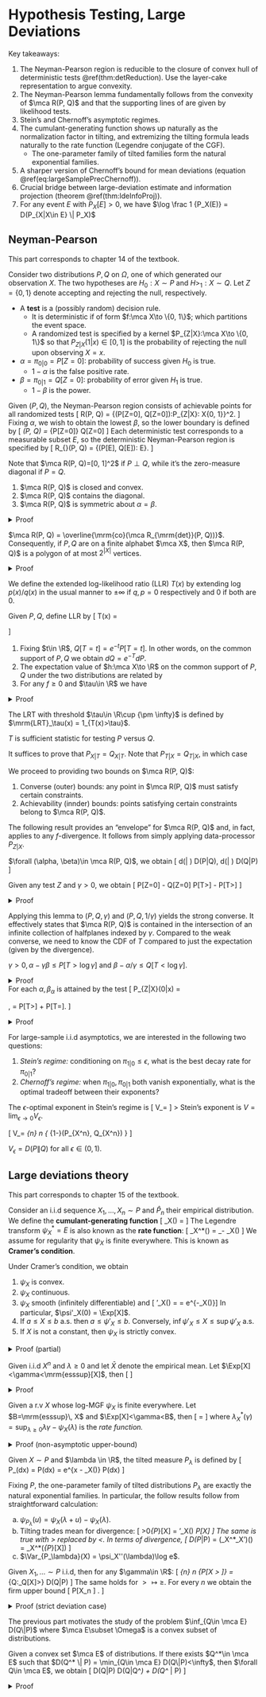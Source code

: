 # Hypothesis Testing, Large Deviations

Key takeaways:

1. The Neyman-Pearson region is reducible to the 
    closure of convex hull of deterministic tests \@ref(thm:detReduction). 
    Use the layer-cake representation to argue convexity. 
2. The Neyman-Pearson lemma fundamentally follows from the 
    convexity of $\mca R(P, Q)$ and that the supporting 
    lines of are given by likelihood tests.
3. Stein's and Chernoff's asymptotic regimes. 
4. The cumulant-generating function shows up naturally as the 
    normalization factor in tilting, and extremizing the tilting 
    formula leads naturally to the rate function (Legendre 
    conjugate of the CGF). 
    - The one-parameter family of tilted families form the natural 
    exponential families. 
5. A sharper version of Chernoff's bound for mean 
    deviations (equation \@ref(eq:largeSamplePrecChernoff)). 
6. Crucial bridge between large-deviation estimate and 
    information projection (theorem \@ref(thm:ldeInfoProj)). 
7. For any event $E$ with $P_X[E]>0$, we have 
    $\log \frac 1 {P_X(E)} = D(P_{X|X\in E} \| P_X)$

## Neyman-Pearson {#npFormulation -}

This part corresponds to chapter 14 of the textbook. 

:::{.definition name="NP formulation of BHT"}
Consider two distributions $P, Q$ on $\Omega$, one 
of which generated our observation $X$. 
The two hypotheses are $H_0:X\sim P$ and $H>_1:X\sim Q$. 
Let $Z=\{0, 1\}$ denote accepting and rejecting 
the null, respectively. 

- A **test** is a (possibly random) decision rule. 
    - It is deterministic if of form $f:\mca X\to \{0, 1\}$; 
    which partitions the event space. 
    - A randomized test is specified by a 
    kernel $P_{Z|X}:\mca X\to \{0, 1\}$ so that $P_{Z|X}(1|x)\in [0, 1]$ 
    is the probability of rejecting the null upon observing $X=x$. 
- $\alpha = \pi_{0|0} = P[Z=0]$: probability of success given $H_0$ is true. 
    - $1 - \alpha$ is the false positive rate. 
- $\beta = \pi_{0|1} = Q[Z=0]$: probability of error given $H_1$ is true. 
    - $1-\beta$ is the power. 
:::

:::{.definition name="Neyman-Pearson region"}
Given $(P, Q)$, the Neyman-Pearson region consists of achievable 
points for all randomized tests 
\[ 
    \mca R(P, Q) = \{(P[Z=0], Q[Z=0]):\forall P_{Z|X}:
    \mca X\to \{0, 1\}\}\subset [0, 1]^2. 
\] 
Fixing $\alpha$, we wish to obtain the lowest $\beta$, so the 
lower boundary is defined by 
\[ 
    \beta_\alpha(P, Q) = \inf_{P[Z=0]\geq \alpha} Q[Z=0]
\] 
Each deterministic test corresponds to a measurable subset $E$, 
so the deterministic Neyman-Pearson region is specified by 
\[ 
    \mca R_{\mrm{det}}(P, Q) = \{(P[E], Q[E]): E\text{ measurable}\}. 
\] 
:::
Note that $\mca R(P, Q)=[0, 1]^2$ if $P\perp Q$, while it's the 
zero-measure diagonal if $P=Q$. 

:::{.proposition name="properties of the NP region"}

1. $\mca R(P, Q)$ is closed and convex. 
2. $\mca R(P, Q)$ contains the diagonal. 
3. $\mca R(P, Q)$ is symmetric about $\alpha=\beta$. 
:::
<details>
<summary>Proof</summary>
Given $(\alpha_0, \beta_0), (\alpha_1, \beta_1)\in \mca R(P, Q)$ 
corresponding to tests $P_{Z_0|X}, P_{Z_1|X}$, and randomizing between 
the two tests yield the desired convexity. Closeness is established later. 
Testing by random guessing $Z\sim \mrm{Ber}(1-\alpha)\perp X$ achieves 
$(\alpha, \alpha)$. To establish symmetry, $P_{1-Z|X}$ 
achieves $(1-\alpha, 1-\beta)$. 
</details>

:::{.theorem #detReduction name="reduction to deterministic tests"}
$\mca R(P, Q) = \overline{\mrm{co}(\mca R_{\mrm{det}}(P, Q))}$. 
Consequently, if $P, Q$ are on a finite alphabet $\mca X$, then 
$\mca R(P, Q)$ is a polygon of at most $2^{|X|}$ vertices. 
:::
<details>
<summary>Proof</summary>
To prove the nontrivial direction $\subset$, given any 
randomized $P_{Z|X}$, define $g:\mca X\to [0, 1]$ 
by $g(x) = P_{Z|X}(0|X)$, the 
\begin{align}
    P[Z=0] &= \sum_x g(x)P(x) = \Exp_P[g] = \int_0^1 P[g\geq t ]\, dt \\ 
    Q[Z=0] &= \Exp_Q[g] = \int_0^1 Q[g\geq t]\, dt 
\end{align}
The last inequality holds because for any nonnegative r.v, 
it has an integral representation in terms of indicator r.v's $1_{U\geq t}$ 
by $U = \int_0^\infty 1_{U\geq t}\, dt$ so 
\begin{align}
    \Exp[U] = \Exp\left[\int_0^\infty 1_{U\geq t}\, dt\right] 
    = \int_0^\infty \Exp[1_{U\geq t}]\, dt 
\end{align}
Thus $(P[Z=0], Q[Z=0])$ is a mixture of points 
$(P[g\geq t], Q[g\geq t])\in \mca R_{\mrm{det}}$ thus in the closure of 
the convex hull. 
</details> 

We define the extended log-likelihood ratio (LLR) $T(x)$ 
by extending $\log p(x)/q(x)$ in the usual 
manner to $\pm \infty$ if $q, p=0$ respectively and $0$ if both are $0$. 

:::{.definition name="(extended) log-likelihood ratio (LLR)"}
Given $P, Q$, define LLR by 
\[ 
    T(x) = \begin{cases}
        0 & q(x) = p(x) = 0 \\ 
        \infty & q(x) = 0 \\
        -\infty & p(x) = 0 \\
        \log \df{p(x)}{q(x)} 
    \end{cases}
\] 
:::

:::{.theorem #llrProperties name="properties of LLR, change of measures"}

1. Fixing $t\in \R$, $Q[T=t] = e^{-t} P[T=t]$. In other words, 
    on the common support of $P, Q$ we obtain 
    $dQ = e^{-T} dP$. 
2. The expectation value of $h:\mca X\to \R$ on the common 
    support of $P, Q$ under the two distributions are related by 
\begin{align}
    \Exp_Q\left[h \cdot 1_{T> -\infty}\right] 
    = \Exp_P[h\cdot e^{-T}], \quad 
    \Exp_P[h \cdot 1_{T<+\infty}] = \Exp_Q[h \cdot e^T]
\end{align}
3. For any $f\geq 0$ and $\tau\in \R$ we have 
\begin{align}
    \Exp_Q[f \cdot 1_{T\geq \tau}] \leq 
    e^{-\tau} \Exp_P[f\cdot 1_{T\geq \tau}], \quad 
    e^{-\tau} \Exp_P[f\cdot 1_{T\leq  \tau}] \leq 
    \Exp_Q[f\cdot 1_{T\leq \tau}]
\end{align}
:::
<details>
<summary>Proof</summary>
To prove (1), compute 
\begin{align}
    Q[T=t] &= \sum Q(x) 1\left[\log \df{P(x)}{Q(x)} = t\right] 
    = \sum Q(x) 1\left[e^t Q(x) = P(x)\right] \\ 
    &= e^{-t} \sum P(x) 1[e^t Q(x)=P(x)] = e^{-t}P[T=t]
\end{align}
From the definition, note that $Q[T=\infty]=P[T=-\infty]=0$. 
Then we can w.l.o.g. operate on the common support $R$ of 
$P, Q$, on which $dQ = e^{-T}\, dP$ 
\[ 
    \Exp_Q[h\cdot 1_{T>-\infty}] 
    = \int_R h\, dQ = \int_R e^{-T} h\, dP = \Exp_P [h\cdot e^{-T}]
\] 
The second equation is proved similarly. 
Onto (3), for the first inequality, 
substitute $h\mapsto f\cdot 1_{T\geq \tau}$ 
and $h\mapsto f\cdot 1_{T\leq \tau}$ 
to part (2) to obtain 
\begin{align}
    \Exp_Q[f\cdot 1_{T\geq \tau}] 
    &= \Exp_P[f\cdot 1_{T\geq \tau} e^{-T}] 
    \leq e^{-\tau} \, \Exp_P[f\cdot 1_{T\geq \tau}] \\ 
    \Exp_P[f\cdot 1_{T\leq \tau}] 
    &= \Exp_Q[f\cdot 1_{T\leq \tau} e^T] 
    \leq e^\tau \Exp_Q[f\cdot 1_{T\leq \tau}]
\end{align}
</details> 

:::{.definition name="likelihood ratio test"}
The LRT with threshold $\tau\in \R\cup {\pm \infty}$ is defined by 
$\mrm{LRT}_\tau(x) = 1_{T(x)>\tau}$. 
:::

:::{.corollary name="sufficiency"}
$T$ is sufficient statistic for testing $P$ versus $Q$. 
:::
It suffices to prove that $P_{X|T}=Q_{X|T}$. 
Note that $P_{T|X}=Q_{T|X}$, in which case 
\begin{align}
    P_{X|T}(x|t) 
    &= \df{P_X(x) P_{T|X}(t|x)}{P_T(t)} 
    = \df{P_X(x) 1[dP/dQ = e^t]}{P_T(t)} \\ 
    &= \df{e^t Q(x) 1[dP/dQ = e^t]}{P_T(t)} 
    = \df{Q_{XT}(x, t)}{e^{-t}P_T(t)} = Q_{X|T}(x|t)
\end{align}

We proceed to providing two bounds on $\mca R(P, Q)$: 

1. Converse (outer) bounds: any point in $\mca R(P, Q)$ 
    must satisfy certain constraints. 
2. Achievability (innder) bounds: points satisfying certain 
    constraints belong to $\mca R(P, Q)$. 

The following result provides an "envelope" for $\mca R(P, Q)$ 
and, in fact, applies to any $f$-divergence. It follows 
from simply applying data-processor $P_{Z|X}$. 

:::{.theorem name="weak converse"}
$\forall (\alpha, \beta)\in \mca R(P, Q)$, we obtain 
\[ 
    d(\alpha \| \beta) \leq D(P\|Q), \quad 
    d(\beta \| \alpha) \leq D(Q\|P) 
\] 
:::

:::{.lemma}
Given any test $Z$ and $\gamma>0$, we obtain 
\[ 
    P[Z=0] - \gamma Q[Z=0] \leq P[T>\log \gamma] 
    \iff \alpha - \gamma \beta \leq P[T>\log \gamma]
\] 
:::
<details>
<summary>Proof</summary>
Let $\tau = \log \gamma$, apply theorem \@ref(thm:llrProperties) 
to obtain 
\[ 
    P[Z=0, T\leq \tau] \leq \gamma Q[Z=0, T\leq \tau]
\] 
Decomposing the marginal $P[Z=0]=P[Z=0, T\leq \tau] + P[Z=0, T>\tau]$ yields 
\[ 
    P[Z=0] - \gamma Q[Z=0] 
    \leq P[Z=0, T>\tau] - Q[Z=0, T>\tau]  \leq P[T>\tau]
\] 
</details>

Applying this lemma to $(P, Q, \gamma)$ and $(P, Q, 1/\gamma)$ yields 
the strong converse. It effectively states that $\mca R(P, Q)$ 
is contained in the intersection of an infinite collection of 
halfplanes indexed by $\gamma$. 
Compared to the weak converse, we need to know the CDF of $T$ 
compared to just the expectation (given by the divergence). 

:::{.theorem name="strong converse"}
$\gamma>0, \alpha - \gamma \beta \leq P[T>\log \gamma]$ and 
$\beta - \alpha/\gamma \leq Q[T<\log \gamma]$. 
:::
<details>
<summary>Proof</summary>
Proceeding to achievability, a convex set can be efficiently 
dscribed by its supporting hyperplanes. Characte>rizing $\mca R(P, Q)$ 
is thus equivalent to solving, for each $t>0$, 
\[ 
    \min_{(\alpha, \beta)\in \mca R(P, Q)} t\beta - \alpha. 
\] 
To see this, this is looking for the minimal $y$-intercept $c$ 
of $(1, -t)$ such that $t\beta = \alpha + c$ for 
some $(\alpha, \beta) \in \mca R(P, Q)$. This is equivalent to 
minimizing weighted probability of error with $(1-\alpha, \beta)$ 
weighted by $(1, t)$. To solve this, 
\begin{align}
    \alpha^* - t\beta^* 
    = \max_{P_{Z|X}} \sum_{x\in \mca X} \left[
        P(x) - t Q(x)
    \right] P_{Z|X}(0|X)
    = \sum_{x\in \mca X} \max[0, P(X) - tQ(X)]
\end{align}
The last equality follows from the obvious choice 
\[ 
    P_{Z|X}^*(0|x) = 1\left\{
        P(x) \geq tQ(x) 
    \right\} = 1_{T\geq \log t}. 
\] 
</details>

:::{.theorem #npLemma name="Neyman-Pearson lemma"}
For each $\alpha, \beta_\alpha$ is attained by the test 
\[ 
    P_{Z|X}(0|x) = \begin{cases}
        1 & T>\tau \\ 
        \lambda & T=\tau \\ 
        0 & T < \tau 
    \end{cases}, \quad \alpha = P[T>\tau] + \lambda P[T=\tau]. 
\] 
:::
<details>
<summary>Proof</summary>
Fixing $\tau\in \R$, let $t=e^\tau$. Given any 
test $P_{Z|X}$, write $g(x) = P_{Z|X}(0|x)$ be the claimed 
probability of the null. We wish to show that 
\[ 
    \alpha = E_P[g] = P[T>\tau] + \lambda P[T=\tau] 
    \implies \beta = \Exp_Q[g] \geq Q[T>\tau] + \lambda Q[T=\tau]. 
\] 
Apply theorem \@ref(thm:llrProperties) twice yields 
\begin{align}
    \beta 
    &= \Exp_Q[g\cdot 1_{T>\tau}] + \Exp_Q[g\cdot 1_{T\leq \tau}]
    \geq \Exp_Q[g\cdot 1_{T>\tau}] + 
    \df 1 t \Exp_P[g\cdot 1_{T\leq \tau}] \\ 
    &= \Exp_Q[g\cdot 1_{T>\tau}] + \df 1 t \left(
        \Exp_P\left[(1-g) 1_{T>\tau}\right] 
        + \lambda P[T=\tau]
    \right) \\ 
    &\geq 
    \Exp_Q[g\cdot 1_{T>\tau}] + \Exp_Q[(1-g) 1_{T>\tau}] 
    + \lambda Q[T=\tau]  \\ 
    &= Q[T>\tau] + \lambda Q[T=\tau]
\end{align}
Inspecting the saturation conditions yield the LLR 
test as claimed. 
</details>

:::{.definition name="asymptotic regimes"}
For large-sample i.i.d asymptotics, we are interested 
in the following two questions: 

1. _Stein's regime:_ conditioning on $\pi_{1|0}\leq \epsilon$, 
    what is the best decay rate for $\pi_{0|1}$?
2. _Chernoff's regime:_ when $\pi_{1|0}, \pi_{0|1}$ both 
    vanish exponentially, what is the optimal tradeoff between 
    their exponents?
:::

:::{.definition name="Stein's exponent"}
The $\epsilon$-optimal exponent in Stein's regime is 
\[ 
    V_\epsilon = \sup[
        E: \exists n_0:\forall n\geq n_0, \exists 
        P_{Z|X^n} \text{ such that } \alpha > 1 - \epsilon, 
        \beta < e^{-nE}
    ]
\] >
Stein's exponent is $V=\lim_{\epsilon\to 0}V_\epsilon$. 
:::

:::{.proposition name="equivalent definition of Stein's exponent"}
\[ 
    V_\epsilon = \liminf_{n\to \infty} \df 1 n \log \df 1 {
        \beta_{1-\epsilon}(P_{X^n}, Q_{X^n})
    }
\] 
:::

:::{.theorem name="Stein's lemma"}
$V_\epsilon = D(P\|Q)$ for all $\epsilon \in (0, 1)$. 
:::

## Large deviations theory {-}
This part corresponds to chapter 15 of the textbook. 

Consider an i.i.d sequence $X_1, \dots, X_n\sim P$ and 
$\hat P_n$ their empirical distribution. 
We define the **cumulant-generating function** 
\[ 
    \psi_X(\lambda) = \log \Exp[e^{\lambda X}]
\] 
The Legendre transform $\psi_X^*=E$ is also known as 
the **rate function**: 
\[ 
    \psi_X^*(\lambda) = \sup_\lambda \lambda \gamma - \psi_X(\lambda) 
\] 
We assume for regularity that $\psi_X$ is finite everywhere. 
This is known as **Cramer's condition**. 

:::{.definition name="CGF properties"}
Under Cramer's condition, we obtain 

1. $\psi_X$ is convex. 
2. $\psi_X$ continuous. 
3. $\psi_X$ smooth (infinitely differentiable) and 
\[ 
    \psi'_X(\lambda) = \df{\Exp[X e^{\lambda X}]}{\Exp[\exp(\lambda X)]} 
    = e^{-\psi_X(\lambda)}\Exp[X e^{\lambda X}]
\] 
    In particular, $\psi'_X(0) = \Exp[X]$. 
4. If $a\leq X\leq b$ a.s. then $a\leq \psi'_X\leq b$. 
    Conversely, $\inf \psi'_X \leq X\leq \sup \psi'_X$ a.s. 
5. If $X$ is not a constant, then $\psi_X$ is strictly convex. 
:::
<details>
<summary>Proof (partial)</summary>
1. Fix $\theta\in (0, 1)$, define the $L_p$ norm of a r.v. by 
$\|U\|_p = \left(\Exp |U|^p\right)^{1/p}$. Apply Holder's 
inequality $\Exp|UV| \leq \|U\|_p\|V\|_q$ with 
$(p, q) = (1/\theta, 1/\bar \theta)$ yields 
\begin{align}
    \Exp|e^{\lambda_1/p + \lambda_2/q}|
    \leq \| e^{\lambda_1 X/p}\|_p \| e^{\lambda_2 X/q}\|_q 
    = \Exp[e^{\lambda_1 X}]^\theta \Exp[e^{\lambda_x X}]^{\bar \theta}
\end{align}
Take the logarithm on both sides to obtain complexity. 
2. A convex function must be continuous on the interior of its domain. 
3. To first demonstrate that $\Exp|X e^{\lambda X}|$ exists, 
    note that $e^{|X|} \leq e^X + e^{-X}$, then 
    \[ 
        |X e^{\lambda X}| \leq e^{(\lambda+1)X} \leq e^{(\lambda+1)X} 
        + e^{-(\lambda + 1)X}
    \] 
    both quantities are absolutely integrable. 
    Next, $u\mapsto \Exp|X e^{uX}|$ is integrable on $[0, \lambda]$, 
    then applying Fubini yields 
    \begin{align}
        e^{\psi_X(\lambda)} 
        &= \Exp[e^{\lambda X}] = \Exp \left[
            1 + \int_0^\lambda X e^{uX}\, du 
        \right] = 1 + \int_0^\lambda \Exp[X e^{uX}]\, du \\ 
        \psi'_X(\lambda) e^{\psi_X(\lambda)} 
        &= \Exp[X e^{\lambda X}]
    \end{align}
4. $A\leq X\leq B\implies \psi'_X(\lambda) \in [A, B]$ by applying part (3). 
5. The converse of (4) and (5) omitted. 
</details>

:::{.lemma #chernoff name="Chernoff bound"}
Given i.i.d $X^n$ and $\lambda \geq 0$ and let $\bar X$ denote 
the empirical mean. Let $\Exp[X]<\gamma<\mrm{esssup}[X]$, then 
\[ 
    \Pr \left[
        \bar X \geq \gamma 
    \right] \leq \exp \left[-n\lambda \gamma + n \psi_X(\lambda)\right]
\] 
:::
<details>
<summary>Proof</summary>
Apply Morkov's inequality $\Pr[X\geq a]\leq \df 1 a \Exp[X]$ 
after exponentiating the inequality; 
note that $\log \Exp[\exp(n\lambda \bar X)] 
= \log \phi_{X^n}(\lambda) = n\psi_X(\lambda)$. 
\begin{align}
    \Pr[n\bar X\geq n\gamma] 
    &= \Pr[\exp(n\lambda \bar X) \geq \exp(n\lambda \gamma)] \\ 
    &\leq \exp(-n\lambda \gamma) \Exp[\exp(n\lambda \bar X)] \\ 
    &= \exp \left(-n\lambda \gamma + n\psi_X(\lambda)\right)
\end{align}
</details>

:::{.theorem name="large-sample mean deviations"}
Given a r.v $X$ whose log-MGF $\psi_X$ 
is finite everywhere. Let $B=\mrm{esssup}\, X$ and $\Exp[X]<\gamma<B$, then 
\[ 
    \Pr\left[\df 1 n \sum_{j=1}^n X_j \geq \gamma\right]
    = \exp \left[-nE(\gamma) + o(n)\right]
\] 
where $\lambda_X^*(\gamma) = \sup_{\lambda \geq 0} 
\lambda \gamma - \psi_X(\lambda)$ is the _rate function._
:::
<details>
<summary>Proof (non-asymptotic upper-bound) </summary>
Recalling the Chernoff bound (lemma \@ref(lem:chernoff)), 
we obtain $\Pr[\bar X\geq \gamma]
\leq \exp[-n\lambda \gamma + n\psi_X(\lambda)]$. Optimize 
over $\lambda$ naturally yields the Legendre transform $\psi_X^*$ 
which is _non-asymptotic_: 
\[ 
    \Pr[\bar X\geq \gamma] \leq \exp[-n \psi_X^*(\gamma)]
    (\#eq:largeSamplePrecChernoff)
\] 
</details>

:::{.definition name="tilting"}
Given $X\sim P$ and $\lambda \in \R$, the tilted measure 
$P_\lambda$ is defined by 
\[ 
    P_\lambda(dx) 
    = \df{e^{\lambda x}}{\Exp[e^{\lambda x}]} P(dx) 
    = e^{\lambda x - \psi_X(\lambda)} P(dx)
\] 
:::

Fixing $P$, the one-parameter family of tilted distributions $P_\lambda$ 
are exactly the natural exponential families. In particular, the 
follow results follow from straightforward calculation: 

:::{.theorem name="properties of NEF"}
a. $\psi_{P_\lambda}(u) = \psi_X(\lambda + u) - \psi_X(\lambda)$. 
b. Tilting trades mean for divergence: 
\[ 
    \lambda>0\implies \Exp_{P_\lambda}[X] = \psi'_X(\lambda) \geq \Exp_P[X]
\] 
The same is true with $>$ replaced by $<$. In terms of divergence, 
\[ 
    D(P_\lambda \|P) = (\psi_X^*\circ \psi_X')(\lambda) 
    = \psi_X^*(\Exp_{P_\lambda}[X])
\] 
c. $\Var_{P_\lambda}(X) = \psi_X''(\lambda)\log e$. 
:::

:::{.theorem #ldeInfoProj name="large-deviation estimate is related to information projection"}
Given $X_1, \dots\sim P$ i.i.d, then for any $\gamma\in \R$: 
\[ 
    \lim_{n\to \infty} \df 1 n \log \df 1 {P[\bar X > \gamma]} 
    = \inf_{Q:\Exp_Q[X]>\gamma} D(Q\|P) 
\] 
The same holds for $>\mapsto \geq$. For every $n$ we obtain the firm upper bound 
\[ 
    P[\bar X_n \geq \gamma] \leq \exp \left[-n \inf_{\Exp_Q[X]\geq \gamma} D(Q\|P)\right]. 
\] 
:::
<details>
<summary>Proof (strict deviation case)</summary>
The inequalities hold trivially if events have zero probability. 
Let $P[E_n]$ be the probability that the empirical mean with $n$ 
samples is greater than $\gamma$. 

To prove the lower bound, fix $Q$ such that $\Exp_Q[X]>\gamma$. 
Start by applying DPI 
\begin{align}
    -\log 2 + Q[E_n] \log \df 1 {P[E_n]} 
    &\leq d(Q[E_n]\|P[E_n]) \leq D(Q_{X^n}\| P_{X^n}) = nD(Q\|P) \\ 
    \log P[E_n] 
    &\leq \df{-nD(Q\|P) - \log 2}{Q[E_n]}
\end{align}
Also note that by WLLN, $Q[E_n] = 1 - o(1)$. 
Optimize over $Q$ to obtain (here $\limsup$ creeps in 
in order to combat the $-\log2$ and $Q[E_n]\approx 1$ factors. 
\[
    \limsup_{n\to \infty} 
    \df 1 n \log \df 1 {P[E_n]} 
    \leq \inf_{\Exp_Q[X]>\gamma} D(Q\|P)
\] 
To prove the upper bound, crucially note that for any event $E$ 
with $P_X[E]>0$, we have 
$\log \frac 1 {P_X(E)} = D(P_{X|X\in E} \| P_X)$. 
Define $\tilde P_{X^n} = P_{X^n|\bar X>\gamma}$, then 
\[ 
    \log \df 1 {P[E_n]} = D(\tilde P_{X^n} \| P_{X^n}) 
    = \inf_{\Exp_{Q^n}[\bar X]>\gamma} D(Q_{X^n} \| P_{X^n}) 
\] 
The last infimum problem tensorizes by the tensorization 
property of products in the second argument and convexity 
in the first argument in the KL-divergence: 
\[ 
    D(Q_{X^n} \| P_{X^n}) 
    \geq \sum_{j=1}^n D(Q_{X_j} \| P) \geq nD(\bar Q \| P)
\] 
This yields the desired inequality 
\[ 
    \log \df 1 {P[E_n]} 
    = \inf_{\Exp_{Q^n}[\bar X]>\gamma} D(Q_{X^n} \| P_{X^n})
    = n\inf_{\Exp_Q[X]\geq \gamma} D(Q\|P) 
\] 
</details>

The previous part motivates the study of the problem 
$\inf_{Q\in \mca E} D(Q\|P)$ where $\mca E\subset \Omega$ 
is a convex subset of distributions. 

:::{.theorem name="orthogonality of information projection"}
Given a convex set $\mca E$ of distributions. 
If there exists $Q^*\in \mca E$ such that 
$D(Q^* \| P) = \min_{Q\in \mca E} D(Q\|P)<\infty$, 
then $\forall Q\in \mca E$, we obtain 
\[ 
    D(Q\|P) \geq D(Q\|Q^*) + D(Q^* \| P)
\] 
:::
<details>
<summary>Proof</summary>
Consider the nontrivial case $D(Q^* \| P) \leq D(Q\|P)<\infty$. 
For $\lambda\in [0, 1]$, consider the convex combination 
$Q^{(\lambda)} = \bar \lambda Q^* + \lambda Q$. By $Q^*$ 
being the minimizer of $D(Q\|P)$, we obtain 
\[ 
    0 \leq \df d {d\lambda}\bigg|_{\lambda=0} D(Q^{(\lambda)} \| P)
    = D(Q\|P) - D(Q\|Q^*) - D(Q^* \| P)
\] 
</details>